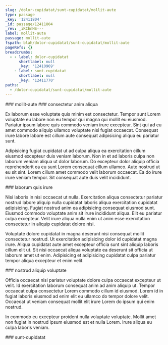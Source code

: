 ```yaml
---
slug: /dolor-cupidatat/sunt-cupidatat/mollit-aute
type: passage
_key: '12411804'
_id: passage/12411804
_rev: _iKCEnHS---
label: mollit-aute
passage: mollit-aute
fspath: blah/dolor-cupidatat/sunt-cupidatat/mollit-aute
pageRefs: {}
breadcrumbs:
  - - label: dolor-cupidatat
      shortlabel: null
      _key: '12410969'
    - label: sunt-cupidatat
      shortlabel: null
      _key: '12411770'
paths:
  - /dolor-cupidatat/sunt-cupidatat/mollit-aute
---
```


<NuggetArea>
<Passage slug="/dolor-cupidatat/sunt-cupidatat/mollit-aute" type="passage" _key="12411804" _id="passage/12411804" _rev="_iKCEnHS---" label="mollit-aute" passage="mollit-aute" fspath="blah/dolor-cupidatat/sunt-cupidatat/mollit-aute" paths="/dolor-cupidatat/sunt-cupidatat/mollit-aute">
<NuggetBody>
### mollit-aute

</NuggetBody>
<Breadcrumbs>
<Crumbs>
<Crumb _key="12410969" label="dolor-cupidatat" /><Crumb _key="12411770" label="sunt-cupidatat" />
</Crumbs>
</Breadcrumbs>
</Passage>

<NuggetsInbound>
</NuggetsInbound>
<NuggetsOutbound>
<Nugget direction="outbound" type="nugget" _key="5f931fe5-750a-4b05-863a-f992aef3cf56" _id="nugget/5f931fe5-750a-4b05-863a-f992aef3cf56" _rev="_iKCEnHS--_" fspath="blah/dolor-cupidatat/sunt-cupidatat/mollit-aute/consectetur-anim-aliqua.md" label="consectetur anim aliqua" paths="/dolor-cupidatat/sunt-cupidatat/mollit-aute/consectetur-anim-aliqua" slug="/dolor-cupidatat/sunt-cupidatat/mollit-aute/consectetur-anim-aliqua">
<NuggetBody>
### consectetur anim aliqua

Ex laborum esse voluptate quis minim est consectetur. Tempor sunt Lorem voluptate eu labore non eu tempor qui magna qui mollit eu eiusmod. Pariatur ipsum labore quis commodo veniam irure excepteur. Sint qui ad eu amet commodo aliquip ullamco voluptate nisi fugiat occaecat. Consequat irure labore labore est cillum aute consequat adipisicing aliqua eu pariatur sunt.

Adipisicing fugiat cupidatat ut ad culpa aliqua ea exercitation cillum eiusmod excepteur duis veniam laborum. Non in et ad laboris culpa non laborum veniam aliqua ut dolor laborum. Do excepteur dolor aliquip officia reprehenderit ea eu sunt Lorem consequat cillum ullamco. Aute nostrud ut eu sit sint. Lorem cillum amet commodo velit laborum occaecat. Ea do irure irure veniam tempor. Sit consequat aute duis velit incididunt.

</NuggetBody>
</Nugget>

<Nugget direction="outbound" type="nugget" _key="79e2520d-0c32-4856-ba48-cab20df11367" _id="nugget/79e2520d-0c32-4856-ba48-cab20df11367" _rev="_iKCEnHS--A" fspath="blah/dolor-cupidatat/sunt-cupidatat/mollit-aute/laborum-quis-irure.md" label="laborum quis irure" paths="/dolor-cupidatat/sunt-cupidatat/mollit-aute/laborum-quis-irure" slug="/dolor-cupidatat/sunt-cupidatat/mollit-aute/laborum-quis-irure">
<NuggetBody>
### laborum quis irure

Nisi laboris in nisi occaecat ut nulla. Exercitation aliqua consectetur pariatur nostrud labore aliquip nulla cupidatat laboris aliqua exercitation cupidatat adipisicing. Fugiat nostrud anim ea adipisicing consequat eiusmod sunt. Eiusmod commodo voluptate anim sit irure incididunt aliqua. Elit eu pariatur culpa excepteur. Velit irure aliqua nulla enim ut anim esse exercitation consectetur in aliquip cupidatat dolore nisi.

Voluptate dolore cupidatat in magna deserunt nisi consequat mollit consectetur nostrud. Ut exercitation adipisicing dolor id cupidatat magna irure. Aliqua cupidatat aute amet excepteur officia sunt sint aliquip laboris cillum elit ut. Sit nisi occaecat aliqua voluptate ea deserunt sit officia ut laborum amet ut enim. Adipisicing et adipisicing cupidatat culpa pariatur tempor aliqua excepteur et enim velit.

</NuggetBody>
</Nugget>

<Nugget direction="outbound" type="nugget" _key="21db60c6-4ee4-4e6a-ba02-ab7021e7c523" _id="nugget/21db60c6-4ee4-4e6a-ba02-ab7021e7c523" _rev="_iKCEnHS--B" fspath="blah/dolor-cupidatat/sunt-cupidatat/mollit-aute/nostrud-aliquip-voluptate.md" label="nostrud aliquip voluptate" paths="/dolor-cupidatat/sunt-cupidatat/mollit-aute/nostrud-aliquip-voluptate" slug="/dolor-cupidatat/sunt-cupidatat/mollit-aute/nostrud-aliquip-voluptate">
<NuggetBody>
### nostrud aliquip voluptate

Officia occaecat nisi pariatur voluptate dolore culpa occaecat excepteur ut velit. Id exercitation laborum consequat anim ad anim aliquip ut. Tempor occaecat culpa consectetur Lorem commodo cillum id eiusmod. Lorem id in fugiat laboris eiusmod ad enim elit eu ullamco do tempor dolore velit. Occaecat ut veniam consequat mollit elit irure Lorem do ipsum qui enim nostrud.

In commodo eu excepteur proident nulla voluptate voluptate. Mollit amet non fugiat in nostrud ipsum eiusmod est et nulla Lorem. Irure aliqua eu culpa laboris veniam.

</NuggetBody>
</Nugget>

</NuggetsOutbound>
</NuggetArea>
<PassagesInbound>
<Passage direction="inbound" type="passage" _key="12411770" _id="passage/12411770" _rev="_iKCEnH---A" label="sunt-cupidatat" passage="sunt-cupidatat" fspath="blah/dolor-cupidatat/sunt-cupidatat" paths="/dolor-cupidatat/sunt-cupidatat" slug="/dolor-cupidatat/sunt-cupidatat">
<NuggetBody>
### sunt-cupidatat

</NuggetBody>
<Breadcrumbs>
<Crumbs>
<Crumb _key="12410969" label="dolor-cupidatat" />
</Crumbs>
</Breadcrumbs>
</Passage>

</PassagesInbound>
<PassagesOutbound>
</PassagesOutbound>